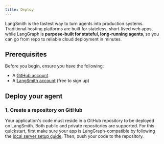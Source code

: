```yaml
---
title: Deploy
---
```



<AlphaCallout />

LangSmith is the fastest way to turn agents into production systems. Traditional hosting platforms are built for stateless, short-lived web apps, while LangGraph is **purpose-built for stateful, long-running agents**, so you can go from repo to reliable cloud deployment in minutes.

## Prerequisites

Before you begin, ensure you have the following:

* A [GitHub account](https://github.com/)
* A [LangSmith account](https://smith.langchain.com/) (free to sign up)

## Deploy your agent

### 1. Create a repository on GitHub

Your application's code must reside in a GitHub repository to be deployed on LangSmith. Both public and private repositories are supported. For this quickstart, first make sure your app is LangGraph-compatible by following the [local server setup guide](/oss/javascript/langchain/debugger#setup-local-langgraph-server). Then, push your code to the repository.

<deploy />
